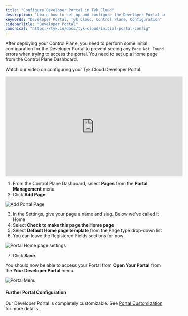 ```yaml
---
title: "Configure Developer Portal in Tyk Cloud"
description: "Learn how to set up and configure the Developer Portal in Tyk Cloud Control Plane deployments."
keywords: "Developer Portal, Tyk Cloud, Control Plane, Configuration"
sidebarTitle: "Developer Portal"
canonical: "https://tyk.io/docs/tyk-cloud/initial-portal-config"
---
```


After deploying your Control Plane, you need to perform some initial configuration for the Developer Portal to prevent seeing any `Page Not Found` errors when trying to access the portal. You need to set up a Home page from the Control Plane Dashboard.

Watch our video on configuring your Tyk Cloud Developer Portal.

<iframe width="560" height="315" src="https://www.youtube.com/embed/8_SPUake84w" frameborder="0" allow="accelerometer; autoplay; clipboard-write; encrypted-media; gyroscope; picture-in-picture" allowfullscreen></iframe>

1. From the Control Plane Dashboard, select **Pages** from the **Portal Management** menu
2. Click **Add Page**

<img src="/img/getting-started/create-account-portal-pages.png" alt="Add Portal Page" />

3. In the Settings, give your page a name and slug. Below we've called it Home
4. Select **Check to make this page the Home page**
5. Select **Default Home page template** from the Page type drop-down list
6. You can leave the Registered Fields sections for now

<img src="/img/getting-started/portal-home-page-settings.png" alt="Portal Home page settings" />

7. Click **Save**.

You should now be able to access your Portal from **Open Your Portal** from the **Your Developer Portal** menu.

<img src="/img/getting-started/portal_menu.png" alt="Portal Menu" />

#### Further Portal Configuration

Our Developer Portal is completely customizable. See [Portal Customization](/docs/tyk-developer-portal/customise) for more details.

